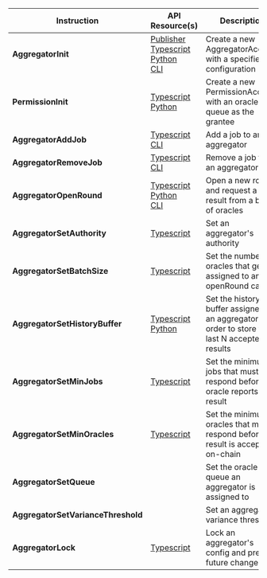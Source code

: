 
<table>
  <thead>
    <tr>
      <th>Instruction</th>
      <th>API Resource(s)</th>
      <th>Description</th>
    </tr>
  </thead>
  <tbody>
    <tr>
      <td>
        <b>AggregatorInit</b>
      </td>
      <td>
        <a className="nowrap" href="/publisher#custom-feed">
          <FaBook className="devicons__nowrap" /> Publisher
        </a>
        <br />
        <a
          className="nowrap"
          href="/api/switchboardv2-api/classes/AggregatorAccount#create"
        >
          <SiTypescript className="devicons__nowrap" /> Typescript
        </a>
        <br />
        <a
          className="nowrap"
          href="/api/switchboardpy/aggregator#aggregatorinitparams-objects"
        >
          <SiPython className="devicons__nowrap" /> Python
        </a>
        <br />
        <a
          className="nowrap"
          href="/api/switchboardv2-cli/aggregator#sbv2-aggregatorcreatejson-definitionfile"
        >
          <SiPowershell className="devicons__nowrap" /> CLI
        </a>
      </td>
      <td>
        <Typography>
          Create a new AggregatorAccount with a specified configuration
        </Typography>
      </td>
    </tr>
    <tr>
      <td>
        <b>PermissionInit</b>
      </td>
      <td>
        <a
          className="nowrap"
          href="/api/switchboardv2-api/classes/PermissionAccount#create"
        >
          <SiTypescript className="devicons__nowrap" /> Typescript
        </a>
        <br />
        <a
          className="nowrap"
          href="/api/switchboardpy/permission#permissioninitparams-objects"
        >
          <SiPython className="devicons__nowrap" /> Python
        </a>
        <br />
      </td>
      <td>
        <Typography>
          Create a new PermissionAccount with an oracle queue as the grantee
        </Typography>
      </td>
    </tr>
    <tr>
      <td>
        <b>AggregatorAddJob</b>
      </td>
      <td>
        <a
          className="nowrap"
          href="/api/switchboardv2-api/classes/AggregatorAccount#addjob"
        >
          <SiTypescript className="devicons__nowrap" /> Typescript
        </a>
        <br />
        <a
          className="nowrap"
          href="/api/switchboardv2-cli/aggregator#sbv2-aggregatoraddjob-aggregatorkey"
        >
          <SiPowershell className="devicons__nowrap" /> CLI
        </a>
      </td>
      <td>
        <Typography>Add a job to an aggregator</Typography>
      </td>
    </tr>
    <tr>
      <td>
        <b>AggregatorRemoveJob</b>
      </td>
      <td>
        <a
          className="nowrap"
          href="/api/switchboardv2-api/classes/AggregatorAccount#removejob"
        >
          <SiTypescript className="devicons__nowrap" /> Typescript
        </a>
        <br />
        <a
          className="nowrap"
          href="/api/switchboardv2-cli/aggregator#sbv2-aggregatorremovejob-aggregatorkey-jobkey"
        >
          <SiPowershell className="devicons__nowrap" /> CLI
        </a>
      </td>
      <td>
        <Typography>Remove a job from an aggregator</Typography>
      </td>
    </tr>
    <tr>
      <td>
        <b>AggregatorOpenRound</b>
      </td>
      <td>
        <a
          className="nowrap"
          href="/api/switchboardv2-api/classes/AggregatorAccount#openround"
        >
          <SiTypescript className="devicons__nowrap" /> Typescript
        </a>
        <br />
        <a
          className="nowrap"
          href="/api/switchboardpy/aggregator#aggregatoropenroundparams-objects"
        >
          <SiPython className="devicons__nowrap" /> Python
        </a>
        <br />
        <a
          className="nowrap"
          href="/api/switchboardv2-cli/aggregator#sbv2-aggregatorupdate-aggregatorkey"
        >
          <SiPowershell className="devicons__nowrap" /> CLI
        </a>
      </td>
      <td>
        <Typography>
          Open a new round and request a new result from a batch of oracles
        </Typography>
      </td>
    </tr>
    <tr>
      <td>
        <b>AggregatorSetAuthority</b>
      </td>
      <td>
        <a
          className="nowrap"
          href="/api/switchboardv2-api/classes/AggregatorAccount#setauthority"
        >
          <SiTypescript className="devicons__nowrap" /> Typescript
        </a>
      </td>
      <td>
        <Typography>Set an aggregator's authority</Typography>
      </td>
    </tr>
    <tr>
      <td>
        <b>AggregatorSetBatchSize</b>
      </td>
      <td>
        <a
          className="nowrap"
          href="/api/switchboardv2-api/classes/AggregatorAccount#setbatchsize"
        >
          <SiTypescript className="devicons__nowrap" /> Typescript
        </a>
      </td>
      <td>
        <Typography>
          Set the number of oracles that get assigned to an openRound call
        </Typography>
      </td>
    </tr>
    <tr>
      <td>
        <b>AggregatorSetHistoryBuffer</b>
      </td>
      <td>
        <a
          className="nowrap"
          href="/api/switchboardv2-api/classes/AggregatorAccount#sethistorybuffer"
        >
          <SiTypescript className="devicons__nowrap" /> Typescript
        </a>
        <br />
        <a
          className="nowrap"
          href="/api/switchboardpy/aggregator#aggregatorsethistorybufferparams-objects"
        >
          <SiPython className="devicons__nowrap" /> Python
        </a>
      </td>
      <td>
        <Typography>
          Set the history buffer assigned to an aggregator in order to store the
          last N accepted results
        </Typography>
      </td>
    </tr>
    <tr>
      <td>
        <b>AggregatorSetMinJobs</b>
      </td>
      <td>
        <a
          className="nowrap"
          href="/api/switchboardv2-api/classes/AggregatorAccount#setminjobs"
        >
          <SiTypescript className="devicons__nowrap" /> Typescript
        </a>
      </td>
      <td>
        <Typography>
          Set the minimum jobs that must respond before an oracle reports a
          result
        </Typography>
      </td>
    </tr>
    <tr>
      <td>
        <b>AggregatorSetMinOracles</b>
      </td>
      <td>
        <a
          className="nowrap"
          href="/api/switchboardv2-api/classes/AggregatorAccount#setminoracles"
        >
          <SiTypescript className="devicons__nowrap" /> Typescript
        </a>
      </td>
      <td>
        <Typography>
          Set the minimum oracles that must respond before a result is accepted
          on-chain
        </Typography>
      </td>
    </tr>
    <tr>
      <td>
        <b>AggregatorSetQueue</b>
      </td>
      <td></td>
      <td>
        <Typography>
          Set the oracle queue an aggregator is assigned to
        </Typography>
      </td>
    </tr>
    <tr>
      <td>
        <b>AggregatorSetVarianceThreshold</b>
      </td>
      <td></td>
      <td>
        <Typography>Set an aggregators variance threshold</Typography>
      </td>
    </tr>
    <tr>
      <td>
        <b>AggregatorLock</b>
      </td>
      <td>
        <a
          className="nowrap"
          href="/api/switchboardv2-api/classes/AggregatorAccount#lock"
        >
          <SiTypescript className="devicons__nowrap" /> Typescript
        </a>
      </td>
      <td>
        <Typography>
          Lock an aggregator's config and prevent future changes
        </Typography>
      </td>
    </tr>
  </tbody>
</table>
